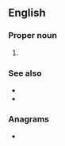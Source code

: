 ==English==
{{wikipedia|National Basketball Association}}

===Proper noun===
{{en-proper noun}}

# {{lb|en|sports}} {{initialism of|National Basketball Association|lang=en}}

===See also===
* {{l|en|FIBA}}
* {{l|en|WNBA}}

===Anagrams===
* {{anagrams|en|a=abn|ABN|BAN|BNA|Ban|NAB|ban|nab}}